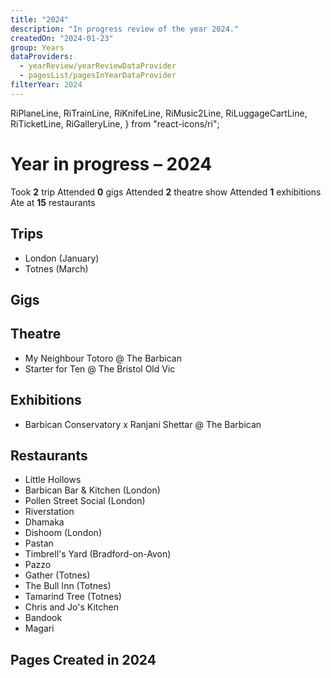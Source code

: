 ```yaml
---
title: "2024"
description: "In progress review of the year 2024."
createdOn: "2024-01-23"
group: Years
dataProviders:
  - yearReview/yearReviewDataProvider
  - pagesList/pagesInYearDataProvider
filterYear: 2024
---
```


  RiPlaneLine,
  RiTrainLine,
  RiKnifeLine,
  RiMusic2Line,
  RiLuggageCartLine,
  RiTicketLine,
  RiGalleryLine,
} from "react-icons/ri";

# Year in progress – 2024

<EmbeddedWrapper>
  <Wall>
    <Tile>
      <Icon component={RiLuggageCartLine} /> Took <strong>2</strong> trip
    </Tile>
    <Tile>
      <Icon component={RiMusic2Line} /> Attended <strong>0</strong> gigs
    </Tile>
    <Tile>
      <Icon component={RiTicketLine} /> Attended <strong>2</strong> theatre show
    </Tile>
    <Tile>
      <Icon component={RiGalleryLine} /> Attended <strong>1</strong> exhibitions
    </Tile>
    <Tile>
      <Icon component={RiKnifeLine} /> Ate at <strong>15</strong> restaurants
    </Tile>
    <CountTiles />
  </Wall>
</EmbeddedWrapper>

## Trips

- <Icon component={RiTrainLine} />
  London (January)
- <Icon component={RiTrainLine} />
  Totnes (March)

## Gigs

## Theatre

- My Neighbour Totoro @ The Barbican
- Starter for Ten @ The Bristol Old Vic

## Exhibitions

- Barbican Conservatory x Ranjani Shettar @ The Barbican

## Restaurants

- Little Hollows
- Barbican Bar & Kitchen (London)
- Pollen Street Social (London)
- Riverstation
- Dhamaka
- Dishoom (London)
- Pastan
- Timbrell's Yard (Bradford-on-Avon)
- Pazzo
- Gather (Totnes)
- The Bull Inn (Totnes)
- Tamarind Tree (Totnes)
- Chris and Jo's Kitchen
- Bandook
- Magari

## Pages Created in 2024

<PagesList withIndex={true} />
